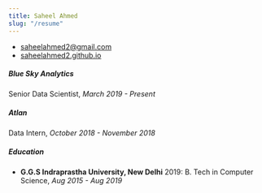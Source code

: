 ```yaml
---
title: Saheel Ahmed
slug: "/resume"
---
```


<!-- NOTE: this page is not currently shown from the navigation bar -->

- [saheelahmed2@gmail.com](mailto:saheelahmed2@gmail.com)
- [saheelahmed2.github.io](https://saheelahmed2.github.io)

##### Blue Sky Analytics

Senior Data Scientist, _March 2019 - Present_

##### Atlan

Data Intern, _October 2018 - November 2018_

##### Education

- **G.G.S Indraprastha University, New Delhi** 2019: B. Tech in Computer Science, _Aug 2015 - Aug 2019_
